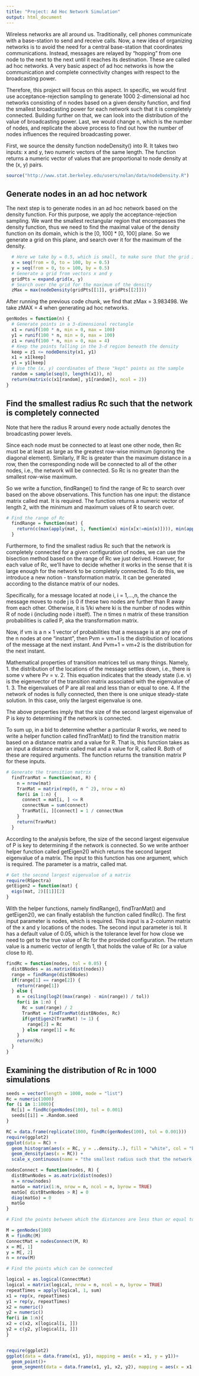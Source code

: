 ---
title: "Project: Ad Hoc Network Simulation"
output: html_document
---

Wireless networks are all around us. Traditionally, cell phones communicate with a base-station to send and receive calls. Now, a new idea of organizing networks is to avoid the need for a central base-station that coordinates communications. Instead, messages are relayed by "hopping" from one node to the next to the next until it reaches its destination. These are called ad hoc networks. A very basic aspect of ad hoc networks is how the communication and complete connectivity changes with respect to the broadcasting power.

Therefore, this project will focus on this aspect. In specific, we would first use acceptance-rejection sampling to generate 1000 2-dimensional ad hoc networks consisting of n nodes based on a given density function, and find the smallest broadcasting power  for each network such that it is completely connected. Building further on that, we can look into the distribution of the value of broadcasting power. Last, we would change n, which is the number of nodes, and replicate the above process to find out how the number of nodes influences the required broadcasting power.

First, we source the density function nodeDensity() into R. It takes two inputs: x and y, two numeric vectors of the same length. The function returns a numeric vector of values that are proportional to node density at the (x, y) pairs. 
```{r}
source("http://www.stat.berkeley.edu/users/nolan/data/nodeDensity.R")
```

## Generate nodes in an ad hoc network
The next step is to generate nodes in an ad hoc network based on the density function. For this purpose, we apply the acceptance-rejection sampling. We want the	smallest rectangular region that encompasses the density function, thus we need to find the maximal value of the density function on its domain, which is the [0, 100] * [0, 100] plane. So we generate a grid on this plane, and search over it for the maximum of the density.
```{r}
  # Here we take by = 0.5, which is small, to make sure that the grid is dense enough so that the error of the max of the density is small
  x = seq(from = 0, to = 100, by = 0.5)
  y = seq(from = 0, to = 100, by = 0.5)
  # Generate a grid from vectors x and y
  gridPts = expand.grid(x, y)
  # Search over the grid for the maximum of the density
  zMax = max(nodeDensity(gridPts[[1]], gridPts[[2]]))
```

After running the previous code chunk, we find that zMax = 3.983498. We take zMAX = 4 when generating ad hoc networks.
```{r}
genNodes = function(n) {
  # Generate points in a 3-dimensional rectangle
  x1 = runif(100 * n, min = 0, max = 100)
  y1 = runif(100 * n, min = 0, max = 100)
  z1 = runif(100 * n, min = 0, max = 4)
  # Keep the points	falling in the 3-d region beneath the density
  keep = z1 <= nodeDensity(x1, y1)
  x1 = x1[keep]
  y1 = y1[keep]
  # Use the (x, y) coordinates of these "kept" points as the sample	
  random = sample(seq(0, length(x1)), n)
  return(matrix(c(x1[random], y1[random]), ncol = 2))
}
```

## Find the smallest radius Rc such that the network is completely connected

Note that here the radius R around every node actually denotes the broadcasting power levels.

Since each node must be connected to at least one other node, then Rc must be at least as large as the greatest row-wise minimum (ignoring the diagonal element). Similarly, If Rc is greater than the maximum distance in a row, then the corresponding node will be connected to all of the other nodes, i.e., the network will be connected. So Rc is no greater than the smallest row-wise maximum.

So we write a function, findRange() to find the range of Rc to search over based on the above observations. This function has one input: the distance matrix called mat. It is required. The function returns a numeric vector of length 2, with the minimum and maximum values of R to search over.
```{r}
# Find the range of Rc
  findRange = function(mat) {
    return(c(max(apply(mat, 1, function(x) min(x[x!=min(x)]))), min(apply(mat, 1, max)))) 
  }
```

Furthermore, to find the smallest radius Rc such that the network is completely connected for a given configuration of nodes, we can use the bisection method based on the range of Rc we just derived. However, for each value of Rc, we'll have to decide whether it works in the sense that it is large enough for the network to be completely connected. To do this, we introduce a new notion - transformation matrix. It can be generated according to the distance matrix of our nodes.

Specifically, for a message located at node i, i = 1,...,n, the chance the message moves to node j is 0 if these two nodes are further than R away from each other. Otherwise, it is 1/ki where ki is the number of nodes within R of
node i (including node i itself). The n times n matrix of these transition probabilities is called P, aka the transformation matrix.

Now, if vm is a n × 1 vector of probabilities that a message is at any one of the n nodes at one "instant", then Pvm = vm+1 is the distribution of locations of the message at the next instant. And Pvm+1 = vm+2 is the distribution for the next instant. 

Mathematical properties of transition matrices tell us many things. Namely,
1. the distribution of the locations of the message settles down, i.e., there is some v where Pv = v.
2. This equation indicates that the steady state (i.e. v) is the eigenvector of the transition matrix associated with the eigenvalue of 1.
3. The eigenvalues of P are all real and less than or equal to one.
4. If the network of nodes is fully connected, then there is one unique steady-state solution. In this case, only the largest eigenvalue is one.

The above properties imply that the size of the second largest eigenvalue of P is key to determining if the network is connected. 

To sum up, in a bid to determine whether a particular R works, we need to write a helper function called findTranMat() to find the transition matrix based on a distance matrix and a value for R. That is, this function takes as an input a distance matrix called mat and a value for R, called R. Both of these are required arguments. The function returns the transition matrix P for these inputs.
```{r}
# Generate the transition matrix
  findTranMat = function(mat, R) {
    n = nrow(mat)
    TranMat = matrix(rep(0, n ^ 2), nrow = n)
    for(i in 1:n) {
      connect = mat[i, ] <= R
      connectNum = sum(connect)
      TranMat[i, ][connect] = 1 / connectNum
    }
    return(TranMat)
  }
```

According to the analysis before, the size of the second largest eigenvalue of P is key to determining if the network is connected. So we write anthoer helper function called getEigen2() which returns the second largest eigenvalue of a matrix. The input to this function has one argument, which is required. The parameter is a
matrix, called mat.
```{r}
# Get the second largest eigenvalue of a matrix
require(RSpectra)
getEigen2 = function(mat) {
  eigs(mat, 2)[[1]][2]
}
```

With the helper functions, namely findRange(), findTranMat() and getEigen2(), we can finally establish the function called findRc(). The first input parameter is nodes, which is required. This input is a 2-column matrix of the x and y locations of the nodes. The second input parameter is tol. It has a default value of 0.05, which is the tolerance level for how close we need to get to the true value of Rc for the provided configuration. The return value is a numeric vector of length 1, that holds the value of Rc (or a value close to it).
```{r}
findRc = function(nodes, tol = 0.05) {
  distBNodes = as.matrix(dist(nodes))
  range = findRange(distBNodes)
  if(range[1] == range[2]) {
    return(range[1])
  } else {
    n = ceiling(log2((max(range) - min(range)) / tol))
    for(i in 1:n) {
      Rc = sum(range) / 2
      TranMat = findTranMat(distBNodes, Rc)
      if(getEigen2(TranMat) != 1) {
        range[2] = Rc
      } else range[1] = Rc
    }
    return(Rc)
  }
}
```

## Examining the distribution of Rc in 1000 simulations
```{r}
seeds = vector(length = 1000, mode = "list")
Rc = numeric(1000)
for (i in 1:1000){
  Rc[i] = findRc(genNodes(100), tol = 0.001)
  seeds[[i]] = .Random.seed
}
```
```{r}
RC = data.frame(replicate(1000, findRc(genNodes(100), tol = 0.001)))
require(ggplot2)
ggplot(data = RC) +
  geom_histogram(aes(x = RC, y = ..density..), fill = "white", col = "black") +
  geom_density(aes(x = RC)) +
  scale_x_continuous(name = "the smallest radius such that the network is connected")
```

```{r}

nodesConnect = function(nodes, R) {
  distBtwnNodes = as.matrix(dist(nodes))
  n = nrow(nodes)
  matGo = matrix(1:n, nrow = n, ncol = n, byrow = TRUE)
  matGo[ distBtwnNodes > R] = 0
  diag(matGo) = 0
  matGo
}

```

```{r}
# Find the points between which the distances are less than or equal to the Rc found using the function findRc.

M = genNodes(100)
R = findRc(M)
ConnectMat = nodesConnect(M, R)
x = M[, 1]
y = M[, 2]
n = nrow(M)

# Find the points which can be connected

logical = as.logical(ConnectMat)
logical = matrix(logical, nrow = n, ncol = n, byrow = TRUE) 
repeatTimes = apply(logical, 1, sum)
x1 = rep(x, repeatTimes)
y1 = rep(y, repeatTimes)
x2 = numeric()
y2 = numeric()
for(i in 1:n){
x2 = c(x2, x[logical[i, ]])
y2 = c(y2, y[logical[i, ]])
}


require(ggplot2)
ggplot(data = data.frame(x1, y1), mapping = aes(x = x1, y = y1))+
  geom_point()+
  geom_segment(data = data.frame(x1, y1, x2, y2), mapping = aes(x = x1, y =y1, xend = x2, yend = y2))


```
